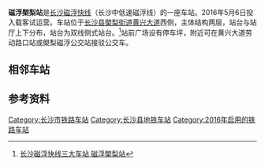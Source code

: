 {{Infobox Station
|BoxWidth = 310px
|Title = 磁浮㮾梨站
|SubTitle = 
|EngTitle = 
|EngSubTitle = Langli Station
|StationSymbol = 
|linecolour = #{{长沙轨道交通标志色|CFK}}
|ImageName = Langli Maglev Station.jpg
|ImageSize = 290px
|ImageCaption = 磁浮㮾梨站站房
|ImagePadding = 0
|Code = 
|Operator = [[长沙地铁|长沙轨道交通]]
|Owned = 
|Line = [[长沙磁浮快线|长沙磁浮快线]]
|Place = [[湖南省|湖南省]][[长沙市|长沙市]][[长沙县|长沙县]][[㮾梨街道|㮾梨街道]]
|Coord = 
|Style = 高架站
|Hall Style = 
|PlatformType = 
|PlatformNumber = 
|TrackNum = 
|Interchange = 
|ExitNumber = 
|StartDate = 2016年5月6日
|Elevation = 
|Depth = 
|connection = 
|yearly ridership = 
|daily ridership = 
}}
'''磁浮㮾梨站'''是[[长沙磁浮快线|长沙磁浮快线]]（长沙中低速磁浮线）的一座车站。2016年5月6日投入载客试运营。车站位于[[长沙县|长沙县]][[㮾梨街道|㮾梨街道]][[黄兴大道|黄兴大道]]西侧，主体结构两层，站台与站厅上下分布，站台为双线侧式站台。<ref>[http://www.94uv.com/yundong/2015-12/36529-2.html 长沙磁浮快线三大车站 磁浮㮾梨站<!-- Bot generated title -->]{{Dead link|date=2019年11月 |bot=InternetArchiveBot |fix-attempted=yes }}</ref>站前广场设有停车坪，附近可在黄兴大道劳动路口站或㮾梨磁浮公交站接驳公交车。

== 相邻车站 ==

{{start rail box|title=湖南磁浮}}
{{s-inop|[[磁浮高铁站|磁浮高铁站]]|终点站}}
{{s-line|[[长沙磁浮快线|长沙磁浮快线]]||#{{长沙轨道交通标志色|CFK}}}}
{{s-inop|[[磁浮机场站_(长沙)|磁浮机场站]]|终点站}}
{{end box}}

== 参考资料 ==
{{reflist}}

{{長沙磁浮快線}}

[[Category:长沙市铁路车站|Category:长沙市铁路车站]]
[[Category:长沙县地铁车站|Category:长沙县地铁车站]]
[[Category:2016年启用的铁路车站|Category:2016年启用的铁路车站]]